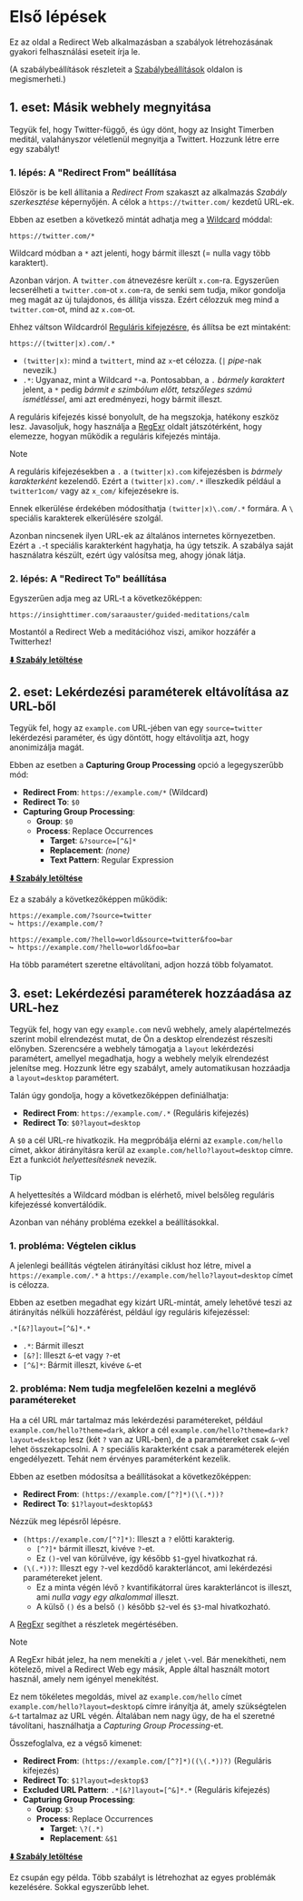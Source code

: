 # Első lépések

Ez az oldal a Redirect Web alkalmazásban a szabályok létrehozásának gyakori felhasználási eseteit írja le.

(A szabálybeállítások részleteit a [Szabálybeállítások](./rule-settings) oldalon is megismerheti.)

## 1. eset: Másik webhely megnyitása

Tegyük fel, hogy Twitter-függő, és úgy dönt, hogy az Insight Timerben meditál, valahányszor véletlenül megnyitja a Twittert. Hozzunk létre erre egy szabályt!

### 1. lépés: A "Redirect From" beállítása

Először is be kell állítania a *Redirect From* szakaszt az alkalmazás *Szabály szerkesztése* képernyőjén. A célok a `https://twitter.com/` kezdetű URL-ek.

Ebben az esetben a következő mintát adhatja meg a [Wildcard](rule-settings#url-pattern-wildcard) móddal:

```
https://twitter.com/*
```

Wildcard módban a `*` azt jelenti, hogy bármit illeszt (= nulla vagy több karaktert).

Azonban várjon. A `twitter.com` átnevezésre került `x.com`-ra. Egyszerűen lecserélheti a `twitter.com`-ot `x.com`-ra, de senki sem tudja, mikor gondolja meg magát az új tulajdonos, és állítja vissza. Ezért célozzuk meg mind a `twitter.com`-ot, mind az `x.com`-ot.

Ehhez váltson Wildcardról [Reguláris kifejezésre](rule-settings#url-pattern-regular-expression), és állítsa be ezt mintaként:

```
https://(twitter|x).com/.*
```

* `(twitter|x)`: mind a `twittert`, mind az `x`-et célozza. (`|` *pipe*-nak nevezik.)
* `.*`: Ugyanaz, mint a Wildcard `*`-a. Pontosabban, a `.` *bármely karaktert* jelent, a `*` pedig *bármit e szimbólum előtt, tetszőleges számú ismétléssel*, ami azt eredményezi, hogy bármit illeszt.

A reguláris kifejezés kissé bonyolult, de ha megszokja, hatékony eszköz lesz. Javasoljuk, hogy használja a [RegExr](https://regexr.com) oldalt játszótérként, hogy elemezze, hogyan működik a reguláris kifejezés mintája.

> [!NOTE]
> A reguláris kifejezésekben a `.` a `(twitter|x).com` kifejezésben is *bármely karakterként* kezelendő. Ezért a `(twitter|x).com/.*` illeszkedik például a `twitter1com/` vagy az `x_com/` kifejezésekre is.
> 
> Ennek elkerülése érdekében módosíthatja `(twitter|x)\.com/.*` formára. A `\` speciális karakterek elkerülésére szolgál.
> 
> Azonban nincsenek ilyen URL-ek az általános internetes környezetben. Ezért a `.`-t speciális karakterként hagyhatja, ha úgy tetszik. A szabálya saját használatra készült, ezért úgy valósítsa meg, ahogy jónak látja.

### 2. lépés: A "Redirect To" beállítása

Egyszerűen adja meg az URL-t a következőképpen:

```
https://insighttimer.com/saraauster/guided-meditations/calm
```

Mostantól a Redirect Web a meditációhoz viszi, amikor hozzáfér a Twitterhez!

**[⬇️ Szabály letöltése](/rules/reduce-twitter-addiction.redirectweb)**

## 2. eset: Lekérdezési paraméterek eltávolítása az URL-ből

Tegyük fel, hogy az `example.com` URL-jében van egy `source=twitter` lekérdezési paraméter, és úgy döntött, hogy eltávolítja azt, hogy anonimizálja magát.

Ebben az esetben a **Capturing Group Processing** opció a legegyszerűbb mód:

* **Redirect From**: `https://example.com/*` (Wildcard)
* **Redirect To**: `$0`
* **Capturing Group Processing**:
    * **Group**: `$0`
    * **Process**: Replace Occurrences
        * **Target**: `&?source=[^&]*`
        * **Replacement**: *(none)*
        * **Text Pattern**: Regular Expression

**[⬇️ Szabály letöltése](/rules/remove-parameters.redirectweb)**

Ez a szabály a következőképpen működik:

```
https://example.com/?source=twitter
↪ https://example.com/?

https://example.com/?hello=world&source=twitter&foo=bar
↪ https://example.com/?hello=world&foo=bar
```

Ha több paramétert szeretne eltávolítani, adjon hozzá több folyamatot.

## 3. eset: Lekérdezési paraméterek hozzáadása az URL-hez

Tegyük fel, hogy van egy `example.com` nevű webhely, amely alapértelmezés szerint mobil elrendezést mutat, de Ön a desktop elrendezést részesíti előnyben. Szerencsére a webhely támogatja a `layout` lekérdezési paramétert, amellyel megadhatja, hogy a webhely melyik elrendezést jelenítse meg. Hozzunk létre egy szabályt, amely automatikusan hozzáadja a `layout=desktop` paramétert.

Talán úgy gondolja, hogy a következőképpen definiálhatja:

* **Redirect From**: `https://example.com/.*` (Reguláris kifejezés)
* **Redirect To**: `$0?layout=desktop`

A `$0` a cél URL-re hivatkozik. Ha megpróbálja elérni az `example.com/hello` címet, akkor átirányításra kerül az `example.com/hello?layout=desktop` címre. Ezt a funkciót *helyettesítésnek* nevezik.

> [!TIP]
> A helyettesítés a Wildcard módban is elérhető, mivel belsőleg reguláris kifejezéssé konvertálódik.

Azonban van néhány probléma ezekkel a beállításokkal.

### 1. probléma: Végtelen ciklus

A jelenlegi beállítás végtelen átirányítási ciklust hoz létre, mivel a `https://example.com/.*` a `https://example.com/hello?layout=desktop` címet is célozza.

Ebben az esetben megadhat egy kizárt URL-mintát, amely lehetővé teszi az átirányítás nélküli hozzáférést, például így reguláris kifejezéssel:

```
.*[&?]layout=[^&]*.*
```

* `.*`: Bármit illeszt
* `[&?]`: Illeszt `&`-et vagy `?`-et
* `[^&]*`: Bármit illeszt, kivéve `&`-et

### 2. probléma: Nem tudja megfelelően kezelni a meglévő paramétereket

Ha a cél URL már tartalmaz más lekérdezési paramétereket, például `example.com/hello?theme=dark`, akkor a cél `example.com/hello?theme=dark?layout=desktop` lesz (két `?` van az URL-ben), de a paramétereket csak `&`-vel lehet összekapcsolni. A `?` speciális karakterként csak a paraméterek elején engedélyezett. Tehát nem érvényes paraméterként kezelik.

Ebben az esetben módosítsa a beállításokat a következőképpen:

* **Redirect From**: `(https://example.com/[^?]*)(\(.*))?`
* **Redirect To**: `$1?layout=desktop&$3`

Nézzük meg lépésről lépésre.

* `(https://example.com/[^?]*)`: Illeszt a `?` előtti karakterig.
    * `[^?]*` bármit illeszt, kivéve `?`-et.
    * Ez `()`-vel van körülvéve, így később `$1`-gyel hivatkozhat rá.
* `(\(.*))?`: Illeszt egy `?`-vel kezdődő karakterláncot, ami lekérdezési paramétereket jelent.
    * Ez a minta végén lévő `?` kvantifikátorral üres karakterláncot is illeszt, ami *nulla vagy egy alkalommal* illeszt.
    * A külső `()` és a belső `()` később `$2`-vel és `$3`-mal hivatkozható.

A [RegExr](https://regexr.com) segíthet a részletek megértésében.

> [!NOTE]
> A RegExr hibát jelez, ha nem menekíti a `/` jelet `\`-vel. Bár menekítheti, nem kötelező, mivel a Redirect Web egy másik, Apple által használt motort használ, amely nem igényel menekítést.

Ez nem tökéletes megoldás, mivel az `example.com/hello` címet `example.com/hello?layout=desktop&` címre irányítja át, amely szükségtelen `&`-t tartalmaz az URL végén. Általában nem nagy ügy, de ha el szeretné távolítani, használhatja a *Capturing Group Processing*-et.

Összefoglalva, ez a végső kimenet:

* **Redirect From**: `(https://example.com/[^?]*)((\(.*))?)` (Reguláris kifejezés)
* **Redirect To**: `$1?layout=desktop$3`
* **Excluded URL Pattern**: `.*[&?]layout=[^&]*.*` (Reguláris kifejezés)
* **Capturing Group Processing**:
    * **Group**: `$3`
    * **Process**: Replace Occurrences
        * **Target**: `\?(.*)`
        * **Replacement**: `&$1`

**[⬇️ Szabály letöltése](/rules/add-parameters.redirectweb)**

Ez csupán egy példa. Több szabályt is létrehozhat az egyes problémák kezelésére. Sokkal egyszerűbb lehet.
